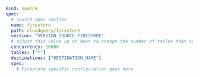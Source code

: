 ```yaml copy
kind: source
spec:
  # Source spec section
  name: firestore
  path: cloudquery/firestore
  version: "VERSION_SOURCE_FIRESTORE"
  # adjust this value up or down to change the number of tables that are resolved in parallel
  concurrency: 10000
  tables: ["*"]
  destinations: ["DESTINATION_NAME"]
  spec:
    # Firestore specific configuration goes here
```